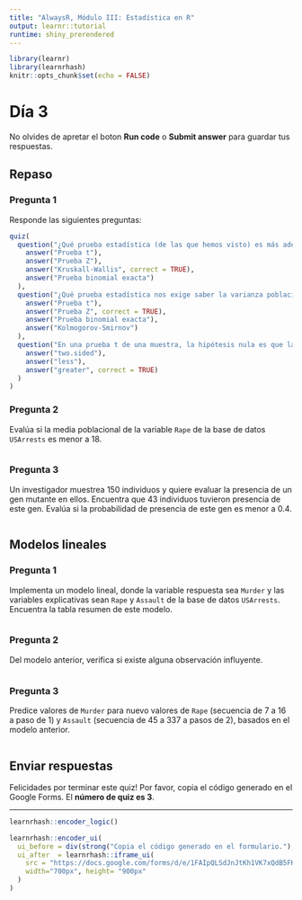 ```yaml
---
title: "AlwaysR, Módulo III: Estadística en R"
output: learnr::tutorial
runtime: shiny_prerendered
---
```


```r
library(learnr)
library(learnrhash)
knitr::opts_chunk$set(echo = FALSE)
```

# Día 3

No olvides de apretar el boton **Run code** o **Submit answer** para guardar tus respuestas.

## Repaso

### Pregunta 1 

Responde las siguientes preguntas:

```r
quiz(
  question("¿Qué prueba estadística (de las que hemos visto) es más adecuada cuando la variable no tiene distribución normal?",
    answer("Prueba t"),
    answer("Prueba Z"),
    answer("Kruskall-Wallis", correct = TRUE),
    answer("Prueba binomial exacta")
  ),
  question("¿Qué prueba estadística nos exige saber la varianza poblacional?",
    answer("Prueba t"),
    answer("Prueba Z", correct = TRUE),
    answer("Prueba binomial exacta"),
    answer("Kolmogorov-Smirnov")
  ),
  question("En una prueba t de una muestra, la hipótesis nula es que la media poblacional sea menor o igual a 5. ¿Qué debemos especificar en el argumento alternative de la función t.test?",
    answer("two.sided"),
    answer("less"),
    answer("greater", correct = TRUE)
  )
)
```

### Pregunta 2 

Evalúa si la media poblacional de la variable `Rape` de la base de datos `USArrests` es menor a 18. 

```r

```

### Pregunta 3 

Un investigador muestrea 150 individuos y quiere evaluar la presencia de un gen mutante en ellos. Encuentra que 43 individuos tuvieron presencia de este gen. Evalúa si la probabilidad de presencia de este gen es menor a 0.4.

```r

```

## Modelos lineales

### Pregunta 1

Implementa un modelo lineal, donde la variable respuesta sea `Murder` y las variables explicativas sean `Rape` y `Assault` de la base de datos `USArrests`. Encuentra la tabla resumen de este modelo.

```r

```

### Pregunta 2

Del modelo anterior, verifica si existe alguna observación influyente.

```r

```

### Pregunta 3

Predice valores de `Murder` para nuevo valores de `Rape` (secuencia de 7 a 16 a paso de 1) y `Assault` (secuencia de 45 a 337 a pasos de 2), basados en el modelo anterior.

```r

```

## Enviar respuestas

Felicidades por terminar este quiz! Por favor, copia el código generado en el Google Forms. El **número de quiz es 3**.

---

```r
learnrhash::encoder_logic()
```


```r
learnrhash::encoder_ui(
  ui_before = div(strong("Copia el código generado en el formulario."), br(), br()),
  ui_after  = learnrhash::iframe_ui(
    src = "https://docs.google.com/forms/d/e/1FAIpQLSdJnJtKh1VK7xQdB5FKscRhn7gxz2R0jxRBLdWvLBHTnk70CA/viewform",
    width="700px", height= "900px"
  )
)
```


